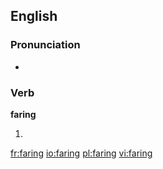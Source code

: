 ==English==
===Pronunciation===
* {{homophones|fairing}}

===Verb===
'''faring'''

#{{present participle of|fare}}

[[fr:faring]]
[[io:faring]]
[[pl:faring]]
[[vi:faring]]